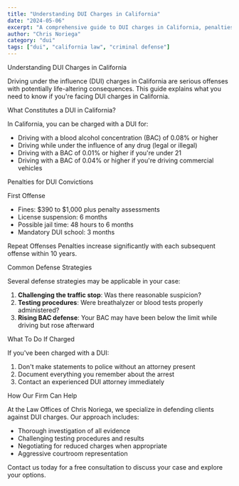 ```yaml
---
title: "Understanding DUI Charges in California"
date: "2024-05-06"
excerpt: "A comprehensive guide to DUI charges in California, penalties, and defense strategies."
author: "Chris Noriega"
category: "dui"
tags: ["dui", "california law", "criminal defense"]
---
```


Understanding DUI Charges in California

Driving under the influence (DUI) charges in California are serious offenses with potentially life-altering consequences. This guide explains what you need to know if you're facing DUI charges in California.

What Constitutes a DUI in California?

In California, you can be charged with a DUI for:

- Driving with a blood alcohol concentration (BAC) of 0.08% or higher
- Driving while under the influence of any drug (legal or illegal)
- Driving with a BAC of 0.01% or higher if you're under 21
- Driving with a BAC of 0.04% or higher if you're driving commercial vehicles

Penalties for DUI Convictions

First Offense
- Fines: $390 to $1,000 plus penalty assessments
- License suspension: 6 months
- Possible jail time: 48 hours to 6 months
- Mandatory DUI school: 3 months

Repeat Offenses
Penalties increase significantly with each subsequent offense within 10 years.

Common Defense Strategies

Several defense strategies may be applicable in your case:

1. **Challenging the traffic stop**: Was there reasonable suspicion?
2. **Testing procedures**: Were breathalyzer or blood tests properly administered?
3. **Rising BAC defense**: Your BAC may have been below the limit while driving but rose afterward

What To Do If Charged

If you've been charged with a DUI:

1. Don't make statements to police without an attorney present
2. Document everything you remember about the arrest
3. Contact an experienced DUI attorney immediately

How Our Firm Can Help

At the Law Offices of Chris Noriega, we specialize in defending clients against DUI charges. Our approach includes:

- Thorough investigation of all evidence
- Challenging testing procedures and results
- Negotiating for reduced charges when appropriate
- Aggressive courtroom representation

Contact us today for a free consultation to discuss your case and explore your options.